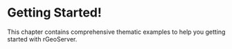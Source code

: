 # Getting Started!

This chapter contains comprehensive thematic examples to help you getting started with rGeoServer.

